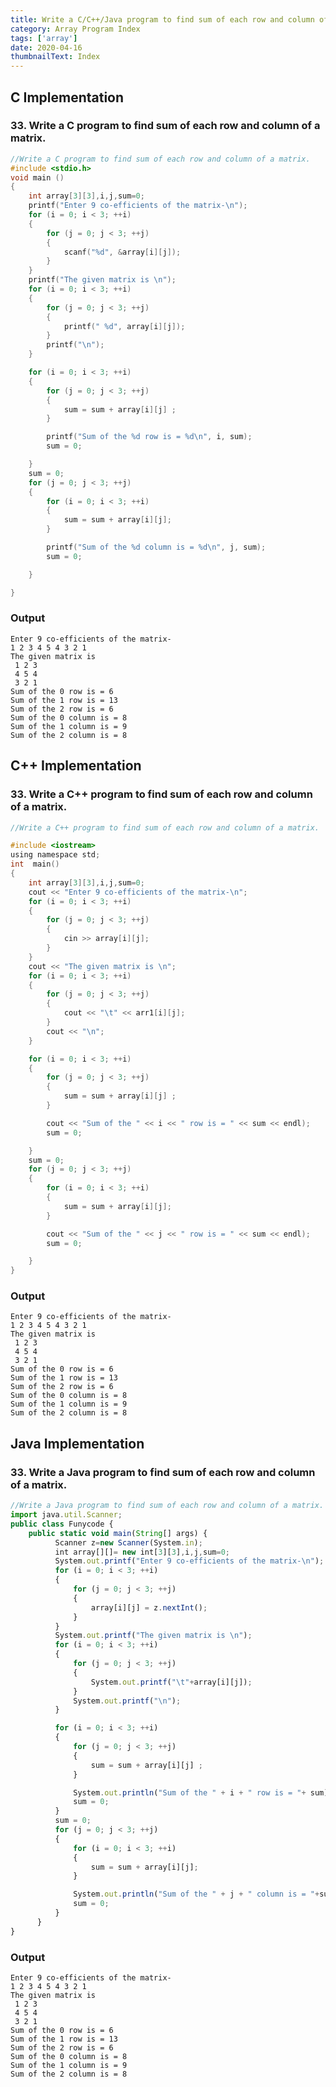 ```yaml
---
title: Write a C/C++/Java program to find sum of each row and column of a matrix.
category: Array Program Index
tags: ['array']
date: 2020-04-16
thumbnailText: Index
---
```


## C Implementation
### 33. Write a C program to find sum of each row and column of a matrix.
```c
//Write a C program to find sum of each row and column of a matrix.
#include <stdio.h>
void main ()
{
    int array[3][3],i,j,sum=0;
    printf("Enter 9 co-efficients of the matrix-\n");
    for (i = 0; i < 3; ++i)
    {
        for (j = 0; j < 3; ++j)
        {
            scanf("%d", &array[i][j]);
        }
    }
    printf("The given matrix is \n");
    for (i = 0; i < 3; ++i)
    {
        for (j = 0; j < 3; ++j)
        {
            printf(" %d", array[i][j]);
        }
        printf("\n");
    }

    for (i = 0; i < 3; ++i)
    {
        for (j = 0; j < 3; ++j)
        {
            sum = sum + array[i][j] ;
        }

        printf("Sum of the %d row is = %d\n", i, sum);
        sum = 0;

    }
    sum = 0;
    for (j = 0; j < 3; ++j)
    {
        for (i = 0; i < 3; ++i)
        {
            sum = sum + array[i][j];
        }

        printf("Sum of the %d column is = %d\n", j, sum);
        sum = 0;

    }

}
```
### Output
```
Enter 9 co-efficients of the matrix-
1 2 3 4 5 4 3 2 1
The given matrix is
 1 2 3
 4 5 4
 3 2 1
Sum of the 0 row is = 6
Sum of the 1 row is = 13
Sum of the 2 row is = 6
Sum of the 0 column is = 8
Sum of the 1 column is = 9
Sum of the 2 column is = 8
```
## C++ Implementation
### 33. Write a C++ program to find sum of each row and column of a matrix.
```c
//Write a C++ program to find sum of each row and column of a matrix.

#include <iostream>
using namespace std;
int  main()
{
    int array[3][3],i,j,sum=0;
    cout << "Enter 9 co-efficients of the matrix-\n";
    for (i = 0; i < 3; ++i)
    {
        for (j = 0; j < 3; ++j)
        {
            cin >> array[i][j];
        }
    }
    cout << "The given matrix is \n";
    for (i = 0; i < 3; ++i)
    {
        for (j = 0; j < 3; ++j)
        {
            cout << "\t" << arr1[i][j];
        }
        cout << "\n";
    }

    for (i = 0; i < 3; ++i)
    {
        for (j = 0; j < 3; ++j)
        {
            sum = sum + array[i][j] ;
        }

        cout << "Sum of the " << i << " row is = " << sum << endl);
        sum = 0;

    }
    sum = 0;
    for (j = 0; j < 3; ++j)
    {
        for (i = 0; i < 3; ++i)
        {
            sum = sum + array[i][j];
        }

        cout << "Sum of the " << j << " row is = " << sum << endl);
        sum = 0;

    }
}
```
### Output
```
Enter 9 co-efficients of the matrix-
1 2 3 4 5 4 3 2 1
The given matrix is
 1 2 3
 4 5 4
 3 2 1
Sum of the 0 row is = 6
Sum of the 1 row is = 13
Sum of the 2 row is = 6
Sum of the 0 column is = 8
Sum of the 1 column is = 9
Sum of the 2 column is = 8
```

## Java Implementation
### 33. Write a Java program to find sum of each row and column of a matrix.
```js
//Write a Java program to find sum of each row and column of a matrix.
import java.util.Scanner;
public class Funycode {
    public static void main(String[] args) {
          Scanner z=new Scanner(System.in);
          int array[][]= new int[3][3],i,j,sum=0;
          System.out.printf("Enter 9 co-efficients of the matrix-\n");
          for (i = 0; i < 3; ++i)
          {
              for (j = 0; j < 3; ++j)
              {
                  array[i][j] = z.nextInt();
              }
          }
          System.out.printf("The given matrix is \n");
          for (i = 0; i < 3; ++i)
          {
              for (j = 0; j < 3; ++j)
              {
                  System.out.printf("\t"+array[i][j]);
              }
              System.out.printf("\n");
          }

          for (i = 0; i < 3; ++i)
          {
              for (j = 0; j < 3; ++j)
              {
                  sum = sum + array[i][j] ;
              }

              System.out.println("Sum of the " + i + " row is = "+ sum);
              sum = 0;
          }
          sum = 0;
          for (j = 0; j < 3; ++j)
          {
              for (i = 0; i < 3; ++i)
              {
                  sum = sum + array[i][j];
              }

              System.out.println("Sum of the " + j + " column is = "+sum);
              sum = 0;
          }
      }
}
```
### Output
```
Enter 9 co-efficients of the matrix-
1 2 3 4 5 4 3 2 1
The given matrix is
 1 2 3
 4 5 4
 3 2 1
Sum of the 0 row is = 6
Sum of the 1 row is = 13
Sum of the 2 row is = 6
Sum of the 0 column is = 8
Sum of the 1 column is = 9
Sum of the 2 column is = 8
```
